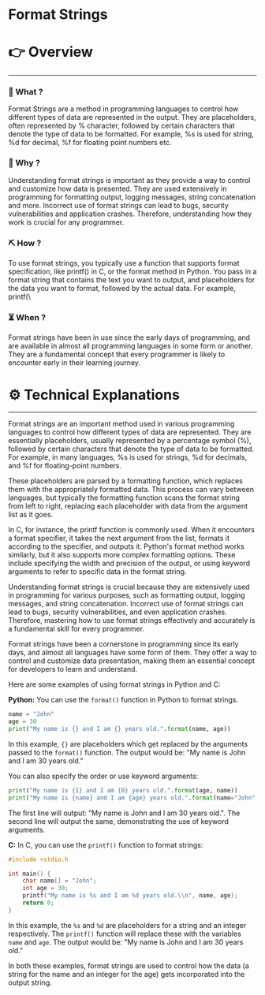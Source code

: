 # Format Strings


# 👉 Overview

---

### 👀 What ?

Format Strings are a method in programming languages to control how different types of data are represented in the output. They are placeholders, often represented by % character, followed by certain characters that denote the type of data to be formatted. For example, %s is used for string, %d for decimal, %f for floating point numbers etc.


### 🧐 Why ?

Understanding format strings is important as they provide a way to control and customize how data is presented. They are used extensively in programming for formatting output, logging messages, string concatenation and more. Incorrect use of format strings can lead to bugs, security vulnerabilities and application crashes. Therefore, understanding how they work is crucial for any programmer.


### ⛏️ How ?

To use format strings, you typically use a function that supports format specification, like printf() in C, or the format method in Python. You pass in a format string that contains the text you want to output, and placeholders for the data you want to format, followed by the actual data. For example, printf(\


### ⏳ When ?

Format strings have been in use since the early days of programming, and are available in almost all programming languages in some form or another. They are a fundamental concept that every programmer is likely to encounter early in their learning journey.


# ⚙️ Technical Explanations

---

Format strings are an important method used in various programming languages to control how different types of data are represented. They are essentially placeholders, usually represented by a percentage symbol (%), followed by certain characters that denote the type of data to be formatted. For example, in many languages, %s is used for strings, %d for decimals, and %f for floating-point numbers.

These placeholders are parsed by a formatting function, which replaces them with the appropriately formatted data. This process can vary between languages, but typically the formatting function scans the format string from left to right, replacing each placeholder with data from the argument list as it goes.

In C, for instance, the printf function is commonly used. When it encounters a format specifier, it takes the next argument from the list, formats it according to the specifier, and outputs it. Python's format method works similarly, but it also supports more complex formatting options. These include specifying the width and precision of the output, or using keyword arguments to refer to specific data in the format string.

Understanding format strings is crucial because they are extensively used in programming for various purposes, such as formatting output, logging messages, and string concatenation. Incorrect use of format strings can lead to bugs, security vulnerabilities, and even application crashes. Therefore, mastering how to use format strings effectively and accurately is a fundamental skill for every programmer.

Format strings have been a cornerstone in programming since its early days, and almost all languages have some form of them. They offer a way to control and customize data presentation, making them an essential concept for developers to learn and understand.

Here are some examples of using format strings in Python and C:

**Python:**
You can use the `format()` function in Python to format strings.

```python
name = "John"
age = 30
print("My name is {} and I am {} years old.".format(name, age))

```

In this example, `{}` are placeholders which get replaced by the arguments passed to the `format()` function. The output would be: "My name is John and I am 30 years old."

You can also specify the order or use keyword arguments:

```python
print("My name is {1} and I am {0} years old.".format(age, name))
print("My name is {name} and I am {age} years old.".format(name="John", age=30))

```

The first line will output: "My name is John and I am 30 years old.". The second line will output the same, demonstrating the use of keyword arguments.

**C:**
In C, you can use the `printf()` function to format strings:

```c
#include <stdio.h

int main() {
    char name[] = "John";
    int age = 30;
    printf("My name is %s and I am %d years old.\\n", name, age);
    return 0;
}

```

In this example, the `%s` and `%d` are placeholders for a string and an integer respectively. The `printf()` function will replace these with the variables `name` and `age`. The output would be: "My name is John and I am 30 years old."

In both these examples, format strings are used to control how the data (a string for the name and an integer for the age) gets incorporated into the output string.
